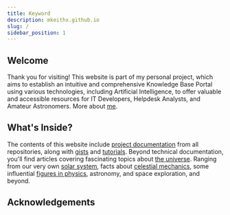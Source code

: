 ```yaml
---
title: Keyword
description: mkeithx.github.io
slug: /
sidebar_position: 1
---
```




<!-- <img src={require('@site/static/img/logo/spacehub-x-logo.png').default}  className="logoBadge" /> -->

## Welcome

Thank you for visiting! This website is part of my personal project, which aims to establish an intuitive and comprehensive Knowledge Base Portal using various technologies, including Artificial Intelligence, to offer valuable and accessible resources for IT Developers, Helpdesk Analysts, and Amateur Astronomers. More about [me](./me).


## What's Inside?
The contents of this website include [project documentation](/docs/repo) from all repositories, along with [gists](/docs/cheat-sheets) and [tutorials](/docs/guides). Beyond technical documentation, you'll find articles covering fascinating topics about [the universe](../cosmos/). Ranging from our very own [solar system](../cosmos/solar-system/), facts about [celestial mechanics](../cosmos/astrophysics), some influential [figures in physics](../cosmos/legacy), astronomy, and space exploration, and beyond. 

<!-- ## Building the Hub

This website, built with Docusaurus, optimally leverages the full power of [React](https://react.dev/) for interactivity. Additionally, the  [TypeScript variant](https://docusaurus.io/docs/typescript-support#initialization) was selected for its optimal features suited to the project's scope. Learn more about how this project was [initialized](/docs/configuration).  -->


<!-- [![techs](https://skillicons.dev/icons?i=react,js,py,ts,vscode,md,html,css,anaconda&perline=12)](#contents) -->

<!-- 
## Motivation

This project is motivated and inspired by the [Pareto Principle](https://www.investopedia.com/terms/p/paretoprinciple.asp) otherwise known as the 80/20 where:

- ✅ We can get 80% of the results for 20% of the effort;

- ✅ 80% of consequences come from 20% of the causes, asserting an unequal relationship between inputs and outputs. -->

<!-- 
## Docs

Highlighting the importance of documentation in the software lifecycle & development.

<details>
<summary>Guidance</summary>

Effective documentation is indispensable in software development for numerous reasons. Primarily, it functions as a comprehensive guide, facilitating developers in comprehending the intricacies of the codebase, thereby easing the tasks of maintenance, troubleshooting, and software updates. Well-structured documentation expedites the onboarding process for new team members, enabling them to swiftly grasp the project's architecture and functionality.

</details>

<details>
<summary>Collaboration</summary>

Documentation fosters collaboration within development teams by establishing a common reference point. It cultivates a shared understanding of the project, its objectives, and the reasoning behind design choices, reducing misunderstandings and fostering efficient teamwork.

</details>

<details>
<summary>Sustainability</summary>

Crucially, documentation is a linchpin for the long-term sustainability of a software project. Serving as a valuable resource for future developers, it facilitates seamless transitions between team members and ensures continued development and support, even in the absence of original team members.

</details>

<details>
<summary>Insights</summary>

In the realm of quality assurance, thorough documentation proves invaluable in testing and debugging. It offers insights into anticipated behaviors, potential edge cases, and known issues, streamlining the identification and resolution of bugs and contributing to the overall stability and reliability of the software.

</details> -->

## Acknowledgements

<KitimiLogo className='logoBadge' />
<AlgoliaLogo className='logoBadge' />
<NasaLogo className='logoBadge' />
<MicrosoftLogo  className="logoBadge" />


